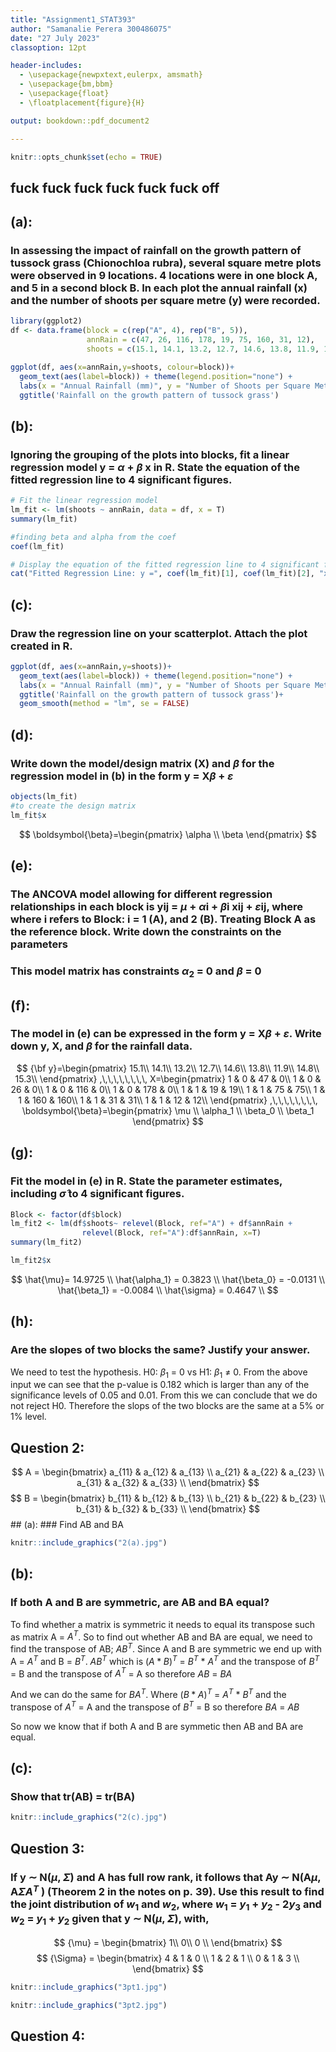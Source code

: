 ```yaml
---
title: "Assignment1_STAT393"
author: "Samanalie Perera 300486075"
date: "27 July 2023"
classoption: 12pt

header-includes:
  - \usepackage{newpxtext,eulerpx, amsmath}
  - \usepackage{bm,bbm}
  - \usepackage{float}
  - \floatplacement{figure}{H}

output: bookdown::pdf_document2

---
```


```r
knitr::opts_chunk$set(echo = TRUE)

```

## fuck fuck fuck fuck fuck fuck off
## (a):
### In assessing the impact of rainfall on the growth pattern of tussock grass (Chionochloa rubra), several square metre plots were observed in 9 locations. 4 locations were in one block A, and 5 in a second block B. In each plot the annual rainfall (x) and the number of shoots per square metre (y) were recorded.
```r
library(ggplot2)
df <- data.frame(block = c(rep("A", 4), rep("B", 5)), 
                 annRain = c(47, 26, 116, 178, 19, 75, 160, 31, 12), 
                 shoots = c(15.1, 14.1, 13.2, 12.7, 14.6, 13.8, 11.9, 14.8, 15.3))

ggplot(df, aes(x=annRain,y=shoots, colour=block))+
  geom_text(aes(label=block)) + theme(legend.position="none") +
  labs(x = "Annual Rainfall (mm)", y = "Number of Shoots per Square Metre") +
  ggtitle('Rainfall on the growth pattern of tussock grass')


```


## (b):
### Ignoring the grouping of the plots into blocks, fit a linear regression model y = $\alpha$ + $\beta$ x in R. State the equation of the fitted regression line to 4 significant figures.
```r
# Fit the linear regression model
lm_fit <- lm(shoots ~ annRain, data = df, x = T)
summary(lm_fit)

#finding beta and alpha from the coef
coef(lm_fit)

# Display the equation of the fitted regression line to 4 significant figures
cat("Fitted Regression Line: y =", coef(lm_fit)[1], coef(lm_fit)[2], "x\n")

```


## (c):
### Draw the regression line on your scatterplot. Attach the plot created in R.
```r
ggplot(df, aes(x=annRain,y=shoots))+
  geom_text(aes(label=block)) + theme(legend.position="none") +
  labs(x = "Annual Rainfall (mm)", y = "Number of Shoots per Square Metre") +
  ggtitle('Rainfall on the growth pattern of tussock grass')+
  geom_smooth(method = "lm", se = FALSE)
```

## (d):
### Write down the model/design matrix (X) and  $\beta$ for the regression model in (b) in the form y = X$\beta$ + $\varepsilon$
```r
objects(lm_fit)
#to create the design matrix
lm_fit$x
```

$$
\boldsymbol{\beta}=\begin{pmatrix}
\alpha \\ \beta
\end{pmatrix}
$$

## (e):
### The ANCOVA model allowing for different regression relationships in each block is yij = $\mu$ + $\alpha$i + $\beta$i xij + $\varepsilon$ij, where  where i refers to Block: i = 1 (A), and 2 (B). Treating Block A as the reference block. Write down the constraints on the parameters

### This model matrix has constraints $\alpha_2$ = 0 and $\beta$ = 0

## (f):
### The model in (e) can be expressed in the form y = X$\beta$ + $\varepsilon$. Write down y, X, and $\beta$ for the rainfall data.

$$
{\bf y}=\begin{pmatrix}
15.1\\
14.1\\
13.2\\
12.7\\
14.6\\
13.8\\
11.9\\
14.8\\
15.3\\
\end{pmatrix}
     ,\,\,\,\,\,\,\,\, 
      X=\begin{pmatrix}
            1 & 0 & 47 & 0\\
            1 & 0 & 26 & 0\\
            1 & 0 & 116 & 0\\
            1 & 0 & 178 & 0\\
            1 & 1 & 19 & 19\\
            1 & 1 & 75 & 75\\
            1 & 1 & 160 & 160\\
            1 & 1 & 31 & 31\\
            1 & 1 & 12 & 12\\
           \end{pmatrix}
      ,\,\,\,\,\,\,\,\, 
 \boldsymbol{\beta}=\begin{pmatrix}
\mu \\ \alpha_1 \\ \beta_0 \\ \beta_1
\end{pmatrix}
$$

## (g):
### Fit the model in (e) in R. State the parameter estimates, including $\hat{\sigma}$ to 4 significant figures.
```r
Block <- factor(df$block)
lm_fit2 <- lm(df$shoots~ relevel(Block, ref="A") + df$annRain + 
                relevel(Block, ref="A"):df$annRain, x=T)
summary(lm_fit2)
```

```r
lm_fit2$x

```

$$
\hat{\mu}= 14.9725 \\
\hat{\alpha_1} = 0.3823 \\
\hat{\beta_0} = -0.0131 \\
\hat{\beta_1} = -0.0084 \\
\hat{\sigma} = 0.4647 \\
$$


## (h):
### Are the slopes of two blocks the same? Justify your answer.

We need to test the hypothesis. H0: $\beta_1$ = 0 vs H1: $\beta_1$ $\neq$ 0. From the above input we can see that the p-value is  0.182 which is larger than any of the significance levels of 0.05 and 0.01. From this we can conclude that we do not reject H0. Therefore the slops of the two blocks are the same at a 5% or 1% level. 


## Question 2:

$$
A = \begin{bmatrix}
a_{11} & a_{12} & a_{13} \\
a_{21} & a_{22} & a_{23} \\
a_{31} & a_{32} & a_{33} \\
\end{bmatrix}
$$
$$
B = \begin{bmatrix}
b_{11} & b_{12} & b_{13} \\
b_{21} & b_{22} & b_{23} \\
b_{31} & b_{32} & b_{33} \\
\end{bmatrix}
$$
## (a):
### Find AB and BA
```r
knitr::include_graphics("2(a).jpg")
```


## (b):
### If both A and B are symmetric, are AB and BA equal?

To find whether a matrix is symmetric it needs to equal its transpose such as matrix A = $A^T$. So to find out whether AB and BA are equal, we need to find the transpose of AB; $AB^T$.
Since A and B are symmetric we end up with A = $A^T$ and B = $B^T$. 
$AB^T$ which is $(A * B)^T$ = $B^T$ * $A^T$
and the transpose of $B^T$ = B and the transpose of $A^T$ = A
so therefore $AB$ = $BA$

And we can do the same for $BA^T$. Where $(B * A)^T$ = $A^T$ * $B^T$
and the transpose of $A^T$ = A and the transpose of $B^T$ = B
so therefore $BA$ = $AB$

So now we know that if both A and B are symmetic then AB and BA are equal. 



## (c):
### Show that tr(AB) = tr(BA)
```r
knitr::include_graphics("2(c).jpg")

```


## Question 3:

### If y $\sim$ N($\mu$, $\Sigma$) and A has full row rank, it follows that Ay $\sim$ N(A$\mu$, A$\Sigma$$A^T$ ) (Theorem 2 in the notes on p. 39). Use this result to find the joint distribution of $w_1$ and $w_2$, where $w_1$ = $y_1$ + $y_2$ - 2$y_3$ and $w_2$ = $y_1$ + $y_2$ given that y $\sim$ N($\mu$, $\Sigma$), with,
$$
{\mu} = \begin{bmatrix}
1\\
0\\
0 \\
\end{bmatrix}
$$
$$
{\Sigma} = \begin{bmatrix}
4 & 1 & 0 \\
1 & 2 & 1 \\
0 & 1 & 3 \\
\end{bmatrix}
$$
```r
knitr::include_graphics("3pt1.jpg")
```

```r
knitr::include_graphics("3pt2.jpg")
```

## Question 4:
```r


```




















